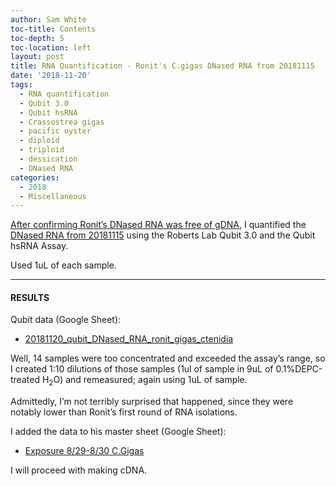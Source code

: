 ```yaml
---
author: Sam White
toc-title: Contents
toc-depth: 5
toc-location: left
layout: post
title: RNA Quantification - Ronit's C.gigas DNased RNA from 20181115
date: '2018-11-20'
tags:
  - RNA quantification
  - Qubit 3.0
  - Qubit hsRNA
  - Crassostrea gigas
  - pacific oyster
  - diploid
  - triploid
  - dessication
  - DNased RNA
categories:
  - 2018
  - Miscellaneous
---
```

[After confirming Ronit's DNased RNA was free of gDNA](https://robertslab.github.io/sams-notebook/posts/2018/2018-11-15-qPCR-Ronit's-DNased-C.gigas-RNA-with-Elongation-Factor-Primers/), I quantified the [DNased RNA from 20181115](https://robertslab.github.io/sams-notebook/2018/11/15/DNase-Ronit's-C.gigas-Ctenidia-RNA/) using the Roberts Lab Qubit 3.0 and the Qubit hsRNA Assay.

Used 1uL of each sample.

---

#### RESULTS

Qubit data (Google Sheet):

- [20181120_qubit_DNased_RNA_ronit_gigas_ctenidia](https://docs.google.com/spreadsheets/d/1xoz9u7fwTEDxz7osmjYWU_EWsS8XZjJe_KfTbeu7eRA/edit?usp=sharing)

Well, 14 samples were too concentrated and exceeded the assay's range, so I created 1:10 dilutions of those samples (1ul of sample in 9uL of 0.1%DEPC-treated H<sub>2</sub>O) and remeasured; again using 1uL of sample.

Admittedly, I'm not terribly surprised that happened, since they were notably lower than Ronit's first round of RNA isolations.

I added the data to his master sheet (Google Sheet):

- [Exposure 8/29-8/30 C.Gigas](https://docs.google.com/spreadsheets/d/17mv8gMbmaldggA8Zf0RwBeNF_O4faY8dJFg31XO63K4/edit?usp=sharing)

I will proceed with making cDNA.
